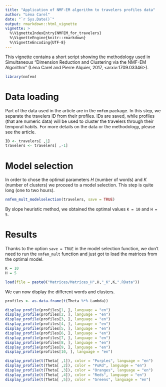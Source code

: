 ---
title: "Application of NMF-EM algorithm to travelers profiles data"
author: "Léna Carel"
date: "`r Sys.Date()`"
output: rmarkdown::html_vignette
vignette: >
  %\VignetteIndexEntry{NMFEM_for_travelers}
  %\VignetteEngine{knitr::rmarkdown}
  %\VignetteEncoding{UTF-8}
---

This vignette contains a short script showing the methodology used in Simultaneous "Dimension Reduction and Clustering via the NMF-EM Algorithm" (Léna Carel and Pierre Alquier, 2017, <arxiv:1709.03346>).

```{r, eval=FALSE}
library(nmfem)
```

# Data loading
Part of the data used in the article are in the `nmfem` package. In this step, we separate the travelers ID from their profiles. IDs are saved, while profiles (that are numeric data) will be used to cluster the travelers through their temporal habits. For more details on the data or the methodology, please see the article.

```{r, eval = FALSE}
ID <- travelers[ ,1]
travelers <- travelers[ ,-1]
```

# Model selection
In order to chose the optimal parameters $H$ (number of words) and $K$ (number of clusters) we proceed to a model selection. This step is quite long (one to two hours).
```{r, eval = FALSE}
nmfem_mult_modelselection(travelers, save = TRUE)
```

By slope heuristic method, we obtained the optimal values `K = 10` and `H = 5`.

# Results
Thanks to the option `save = TRUE` in the model selection function, we don't need to run the `nmfem_mult` function and just got to load the matrices from the optimal model.
```{r, eval=FALSE}
K = 10
H = 5

load(file = paste0("Matrices/Matrices_H",H,"_K",K,".RData"))
```

We can now display the different words and clusters.
```{r,eval=FALSE}

profiles <- as.data.frame(t(Theta %*% Lambda))

display_profile(profiles[1, ], language = "en")
display_profile(profiles[2, ], language = "en")
display_profile(profiles[3, ], language = "en")
display_profile(profiles[4, ], language = "en")
display_profile(profiles[5, ], language = "en")
display_profile(profiles[6, ], language = "en")
display_profile(profiles[7, ], language = "en")
display_profile(profiles[8, ], language = "en")
display_profile(profiles[9, ], language = "en")
display_profile(profiles[10, ], language = "en")

display_profile(t(Theta[ ,1]), color = "Purples", language = "en")
display_profile(t(Theta[ ,2]), color = "PuRd", language = "en")
display_profile(t(Theta[ ,3]), color = "Oranges", language = "en")
display_profile(t(Theta[ ,4]), color = "Reds", language = "en")
display_profile(t(Theta[ ,5]), color = "Greens", language = "en")
```
